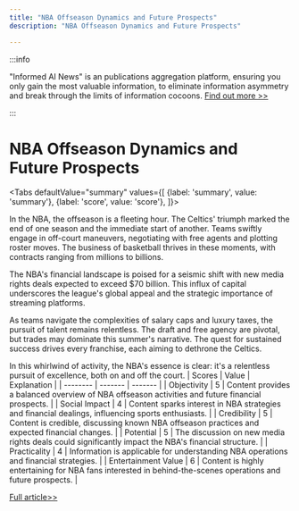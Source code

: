 ```yaml
---
title: "NBA Offseason Dynamics and Future Prospects"
description: "NBA Offseason Dynamics and Future Prospects"

---
```



:::info

"Informed AI News" is an publications aggregation platform, ensuring you only gain the most valuable information, to eliminate information asymmetry and break through the limits of information cocoons.  [Find out more >>](/)

:::

# NBA Offseason Dynamics and Future Prospects


<Tabs
	defaultValue="summary"
	values={[
	{label: 'summary', value: 'summary'},
	{label: 'score', value: 'score'},
]}>
<TabItem value="summary">


In the NBA, the offseason is a fleeting hour. The Celtics' triumph marked the end of one season and the immediate start of another. Teams swiftly engage in off-court maneuvers, negotiating with free agents and plotting roster moves. The business of basketball thrives in these moments, with contracts ranging from millions to billions.

The NBA's financial landscape is poised for a seismic shift with new media rights deals expected to exceed $70 billion. This influx of capital underscores the league's global appeal and the strategic importance of streaming platforms.

As teams navigate the complexities of salary caps and luxury taxes, the pursuit of talent remains relentless. The draft and free agency are pivotal, but trades may dominate this summer's narrative. The quest for sustained success drives every franchise, each aiming to dethrone the Celtics.

In this whirlwind of activity, the NBA's essence is clear: it's a relentless pursuit of excellence, both on and off the court.
</TabItem>
<TabItem value="score">
	| Scores     | Value   | Explanation |
	| -------- | ------- | ------- |
	| Objectivity  | 5    | Content provides a balanced overview of NBA offseason activities and future financial prospects.    |
	| Social Impact | 4     | Content sparks interest in NBA strategies and financial dealings, influencing sports enthusiasts.    |
	| Credibility    | 5    | Content is credible, discussing known NBA offseason practices and expected financial changes.    |
	| Potential    | 5    | The discussion on new media rights deals could significantly impact the NBA's financial structure.    |
	| Practicality    | 4    | Information is applicable for understanding NBA operations and financial strategies.    |
	| Entertainment Value    | 6    | Content is highly entertaining for NBA fans interested in behind-the-scenes operations and future prospects.    |
</TabItem>
</Tabs>

[Full article>>](https://apnews.com/article/nba-summer-lebron-celtics-draft-ce5c8faa0de91e142f54e636ca901e6f)
